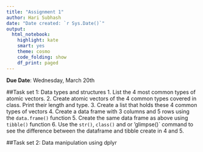 ```yaml
---
title: "Assignment 1"
author: Hari Subhash
date: "Date created: `r Sys.Date()`"
output:
  html_notebook:
    highlight: kate
    smart: yes
    theme: cosmo
    code_folding: show
    df_print: paged
---
```


**Due Date**: Wednesday, March 20th

##Task set 1: Data types and structures
1. List the 4 most common types of atomic vectors.
2. Create atomic vectors of the 4 common types covered in class. Print their length and type.
3. Create a list that holds these 4 common types of vectors
4. Create a data frame with 3 columns and 5 rows using the `data.frame()` function
5. Create the same data frame as above using `tibble()` function
6. Use the `str()`, `class()` and or 'glimpse()` command to see the difference between the dataframe and tibble create in 4 and 5.


##Task set 2: Data manipulation using dplyr
